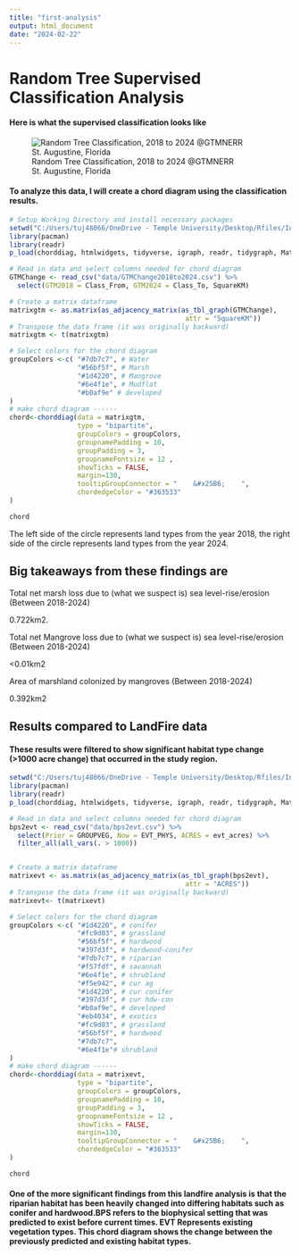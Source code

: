 ```yaml
---
title: "first-analysis"
output: html_document
date: "2024-02-22"
---
```

# Random Tree Supervised Classification Analysis

#### Here is what the supervised classification looks like

![Random Tree Classification, 2018 to 2024 @GTMNERR St. Augustine, Florida](assets/RTClassification.jpg)

#### To analyze this data, I will create a chord diagram using the classification results.
```r
# Setup Working Directory and install necessary packages
setwd("C:/Users/tuj48066/OneDrive - Temple University/Desktop/Rfiles/Intro to R/workflowr")
library(pacman)
library(readr)
p_load(chorddiag, htmlwidgets, tidyverse, igraph, readr, tidygraph, Matrix)

# Read in data and select columns needed for chord diagram
GTMChange <- read_csv("data/GTMChange2018to2024.csv") %>%
  select(GTM2018 = Class_From, GTM2024 = Class_To, SquareKM)

# Create a matrix dataframe
matrixgtm <- as.matrix(as_adjacency_matrix(as_tbl_graph(GTMChange),
                                            attr = "SquareKM"))
# Transpose the data frame (it was originally backward)
matrixgtm <- t(matrixgtm)

# Select colors for the chord diagram
groupColors <-c( "#7db7c7", # Water
                 "#56bf5f", # Marsh
                 "#1d4220", # Mangrove
                 "#6e4f1e", # Mudflat
                 "#b0af9e" # developed
)
# make chord diagram ------
chord<-chorddiag(data = matrixgtm,
                 type = "bipartite",
                 groupColors = groupColors,
                 groupnamePadding = 10,
                 groupPadding = 3,
                 groupnameFontsize = 12 ,
                 showTicks = FALSE,
                 margin=130,
                 tooltipGroupConnector = "    &#x25B6;    ",
                 chordedgeColor = "#363533"
)

chord
```
The left side of the circle represents land types from the year 2018, the right side of the circle represents land types from the year 2024.

## Big takeaways from these findings are

Total net marsh loss due to (what we suspect is) sea level-rise/erosion (Between 2018-2024)

0.722km2.

Total net Mangrove loss due to (what we suspect is) sea level-rise/erosion (Between 2018-2024)

<0.01km2

Area of marshland colonized by mangroves (Between 2018-2024)

0.392km2




## Results compared to LandFire data

#### These results were filtered to show significant habitat type change (>1000 acre change) that occurred in the study region. 


```r
setwd("C:/Users/tuj48066/OneDrive - Temple University/Desktop/Rfiles/Intro to R/workflowr")
library(pacman)
library(readr)
p_load(chorddiag, htmlwidgets, tidyverse, igraph, readr, tidygraph, Matrix)

# Read in data and select columns needed for chord diagram
bps2evt <- read_csv("data/bps2evt.csv") %>%
  select(Prior = GROUPVEG, Now = EVT_PHYS, ACRES = evt_acres) %>%
  filter_all(all_vars(. > 1000))


# Create a matrix dataframe
matrixevt <- as.matrix(as_adjacency_matrix(as_tbl_graph(bps2evt),
                                            attr = "ACRES"))
# Transpose the data frame (it was originally backward)
matrixevt<- t(matrixevt)

# Select colors for the chord diagram
groupColors <-c( "#1d4220", # conifer 
                 "#fc9d03", # grassland
                 "#56bf5f", # hardwood
                 "#397d3f", # hardwood-conifer 
                 "#7db7c7", # riparian 
                 "#f57fdf", # savannah
                 "#6e4f1e", # shrubland
                 "#f5e942", # cur ag
                 "#1d4220", # cur conifer
                 "#397d3f", # cur hdw-con
                 "#b0af9e", # developed
                 "#eb4034", # exotics
                 "#fc9d03", # grassland
                 "#56bf5f", # hardwood
                 "#7db7c7",
                 "#6e4f1e"# shrubland
)
# make chord diagram ------
chord<-chorddiag(data = matrixevt,
                 type = "bipartite",
                 groupColors = groupColors,
                 groupnamePadding = 10,
                 groupPadding = 3,
                 groupnameFontsize = 12 ,
                 showTicks = FALSE,
                 margin=130,
                 tooltipGroupConnector = "    &#x25B6;    ",
                 chordedgeColor = "#363533"
)

chord
```
#### One of the more significant findings from this landfire analysis is that the riparian habitat has been heavily changed into differing habitats such as conifer and hardwood.BPS refers to the biophysical setting that was predicted to exist before current times. EVT Represents existing vegetation types. This chord diagram shows the change between the previously predicted and existing habitat types.

